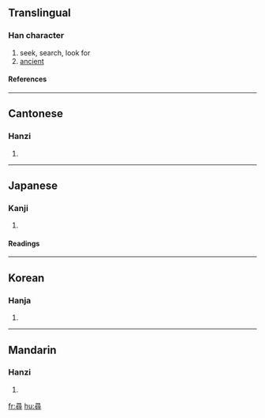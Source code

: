 {{see|寻}}

==Translingual==
===Han character===
{{Han char|rn=41|rad=寸|as=09|sn=12|four=1734<sub>6</sub>|canj=尸一一口戈 (SMMRI)}}
# seek, search, look for
# [[ancient]]
====References====
{{Han ref|kx=0295.120|dkj=07447|dj=0586.020|hdz=10510.010|uh=5C0B|ud=23563|bh=B44D|bd=46157}}
----
==Cantonese==
===Hanzi===
{{yue-hanzi|jyut=|y=cham4}}
# {{defn|Cantonese}}
----
==Japanese==
===Kanji===
{{ja-kanji|grade=|rs=寸09}}
# {{defn|Japanese}} 
====Readings====
{{ja-readings|on=[[じん]] (jin)|kun=[[たずねる]] (tazuneru), [[ひろ]] (hiro), [[つね]] (tsune)}}
----
==Korean==
===Hanja===
{{ko-hanja|hangeul=심|rv=sim|mr=sim}}
# {{defn|Korean}}
----
==Mandarin==
===Hanzi===
{{cmn-hanzi|sim=寻|pin=[[xín]] (xin2), [[xún]] (xun2)|wg=hsin<sup>2</sup>, hsün<sup>2</sup>}}
# {{defn|Mandarin}}

[[fr:尋]]
[[hu:尋]]